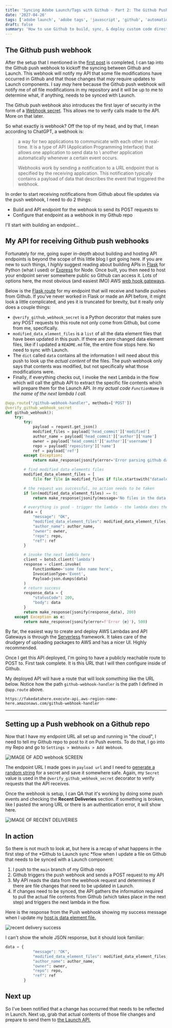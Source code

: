 ```yaml
---
title: 'Syncing Adobe Launch/Tags with Github - Part 2: The Github Push Webhook'
date: '2027-04-26'
tags: ['adobe launch', 'adobe tags', 'javascript', 'github', 'automation']
draft: false
summary: 'How to use Github to build, sync, & deploy custom code directly to Adobe Launch/Tags - Part 2'
---
```


## The Github push webhook

After the setup that I mentioned in the [first post](https://www.perpetua.digital/blog/launch-github-sync-part-1) is completed,
I can tap into the Github push webhook to kickoff the syncing between
Github and Launch. This webhook will notify my API that some file modifications have
occurred in Github and that those changes that _may_ require updates to Launch components.
I say _may_ here because the Github push webhook will notify me of _all_ file modifications in my
repository and it will be up to me to determine what, if anything, needs to be synced with Launch.

The Github push webhook also introduces the first layer of security in the form of a
[Webhook secret](https://docs.github.com/en/webhooks-and-events/webhooks/securing-your-webhooks#setting-your-secret-token).
This allows me to verify calls made to the API. More on that later.

So what exactly is webhook? Off the top of my head, and by that, I mean according to ChatGPT, a webhook is:

> a way for two applications to communicate with each other in real-time. It is a type of API (Application Programming Interface) that allows one application to send data to \ another application automatically whenever a certain event occurs.
>
> Webhooks work by sending a notification to a URL endpoint that is specified by the receiving application. This notification typically contains a payload of data that describes the event that triggered the webhook.

In order to start receiving notifications from Github about file updates via the push webhook, I need to do 2 things:

- Build and API endpoint for the webhook to send its POST requests to
- Configure that endpoint as a webhook in my Github repo

I'll start with building an endpoint...

## My API for receiving Github push webhooks

Fortunately for me, going super in-depth about building and hosting API endpoints is
beyond the scope of this little blog I got going here. If you are new to such things, I
_highly_ suggest reading about building APIs in [Flask](https://pythonbasics.org/flask-rest-api/)
for Python (what I used) or [Express](https://medium.com/makers-byte/building-a-restful-api-with-express-js-a-beginners-guide-dcb1a1e3520d) for Node.
Once built, you then need to host your endpoint server somewhere public so Github can access it.
Lots of options here, the most obvious (and easiest IMO) AWS
[web hook gateways](https://medium.com/mindorks/building-webhook-is-easy-using-aws-lambda-and-api-gateway-56f5e5c3a596).

Below is the [Flask route](https://exploreflask.com/en/latest/views.html) for my endpoint that will
receive and handle pushes from Github. If you've never worked in Flask or made an API before, it might look a
little complicated, and yes it is truncated for brevity, but it really only does a couple things:

- `@verify_github_webhook_secret` is a Python decorator that makes sure any POST requests
  to this route not only come from Github, but come from me, specifically.
- `modified_data_element_files` is a `list` of all the data element files that have been updated
  in this push. If there are _zero_ changed data element files, like if I updated a `README.md` file,
  the entire flow stops here. No need to sync with Launch.
- The `dict` called `data` contains all the information I will need about this push to look up the
  _actual content_ of the files. The push webhook only says that contents was modified, but not
  specifically what those modifications were.
- Finally, if everything checks out, I invoke the next Lambda in the flow which will call the github
  API to extract the specific file contents which will prepare them for the Launch API. _In my actual code
  `FunctionName` is the name of the next lambda I call._

```python
@app.route("/github-webhook-handler", methods=['POST'])
@verify_github_webhook_secret
def github_webhook():
    try:
        try:
            payload = request.get_json()
            modified_files = payload['head_commit']['modified']
            author_name = payload['head_commit']['author']['name']
            owner = payload['head_commit']['author']['username']
            repo = payload['repository']['name']
            ref = payload['ref']
        except Exception:
            return make_response(jsonify(error='Error parsing github data from request'), 400)

        # find modified data elements files
        modified_data_element_files = [
            file for file in modified_files if file.startswith("dataelements")]

        # the request was successful, no action needs to be taken
        if len(modified_data_element_files) == 0:
            return make_response(jsonify(message='No files in the data elements directory have been modified'), 204)

        # everything is good - trigger the lambda - the lambda does the launch updating!
        data = {
            "message": "OK",
            "modified_data_element_files": modified_data_element_files,
            "author_name": author_name,
            "owner": owner,
            "repo": repo,
            "ref": ref
        }

        # invoke the next lambda here
        client = boto3.client('lambda')
        response = client.invoke(
            FunctionName='some fake name here',
            InvocationType='Event',
            Payload=json.dumps(data)
        )
        # return success
        response_data = {
            "statusCode": 200,
            "body": data
        }
        return make_response(jsonify(response_data), 200)
    except Exception as e:
        return make_response(jsonify(error=f'Error {e}'), 500)
```

By far, the easiest way to create and deploy AWS Lambdas and API Gateways is through the
[Serverless](https://www.serverless.com/) framework. It takes care of the drudgery of uploading
packages to AWS and has a nicer UI. Highly recommended.

Once I get this API deployed, I'm going to have a publicly reachable route to POST to.
First task complete. It is this URL that I will then configure inside of Github.

My deployed API will have a route that will look _something_ like the URL below. Notice how the path `github-webhook-handler`
is the path I defined in `@app.route` above.

`https://fakedatahere.execute-api.aws-region-name-here.amazonaws.com/github-webhook-handler`

---

## Setting up a Push webhook on a Github repo

Now that I have my endpoint URL all set up and running in "the cloud",
I need to tell my Github repo to post to it on Push events. To do that,
I go into my Repo and go to `Settings > Webhooks > Add Webhook`.

![IMAGE OF ADD webhook SCREEN](https://images.ctfassets.net/on47yk52ubpi/3OVr7rQodGU65n9i6iZMiG/7f86e59fe320e74d868b34602e5ad2e9/Screenshot_2023-04-20_at_11.49.56_PM.png)

The endpoint URL I made goes in `payload url` and I need to [generate a random
string](https://www.random.org/strings/) for a secret and save it somewhere safe.
Again, my `Secret` value is used in the `@verify_github_webhook_secret` decorator to verify
requests that the API receives.

Once the webhook is setup, I can QA that it's working by doing some push events and
checking the **Recent Deliveries** section. If something is broken, like I pasted the wrong URL
or there is an authentication error, it will show here.

![IMAGE OF RECENT DELIVERIES](https://images.ctfassets.net/on47yk52ubpi/4x3o3ACbRyF7o2eq7xUFwp/8653cb21c4fe50e96a98b4be1bb4e14e/Screenshot_2023-04-20_at_11.51.55_PM.png)

## In action

So there is not much to look at, but here is a recap of what happens in the first step of the *Github to Launch sync *flow when
I update a file on Github that needs to be synced with a Launch component:

1. I push to the `main` branch of my Github repo
2. Github triggers the push webhook and sends a POST request to my API
3. My API reads the data from the webhook request and determines if there are file changes that need to be updated in Launch.
4. If changes need to be synced, the API gathers the information required to pull the actual file contents from Github (which takes place in the next step) and triggers the next lambda in the flow.

Here is the response from the Push webhook showing my success message when I update my [host.js data element file.](https://github.com/perpetua-digital/launch-property/blob/main/data_elements/host.js)

![recent delivery success](https://images.ctfassets.net/on47yk52ubpi/3WVlI9MZO586tSm2NsL9v5/47163aa6dbe67f5eebb3372f72aeaa9c/recentdeliverysuccess.png)

I can't show the whole JSON response, but it should look familiar:

```python
data = {
            "message": "OK",
            "modified_data_element_files": modified_data_element_files,
            "author_name": author_name,
            "owner": owner,
            "repo": repo,
            "ref": ref
        }

```

## Next up

So I've been notified that a change has occurred that needs to be reflected in Launch.
Next up, grab that actual contents of those file changes and prepare to send them to
[the Launch API.](https://experienceleague.adobe.com/docs/experience-platform/tags/api/overview.html)

